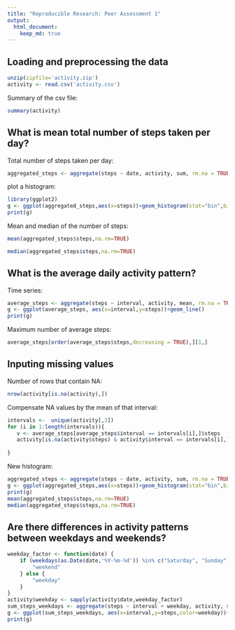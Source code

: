 ```yaml
---
title: "Reproducible Research: Peer Assessment 1"
output: 
  html_document:
    keep_md: true
---
```



## Loading and preprocessing the data

```r
unzip(zipfile='activity.zip')
activity <- read.csv('activity.csv')
```

Summary of the csv file:

```r
summary(activity)
```

## What is mean total number of steps taken per day?

Total number of steps taken per day:
```r
aggregated_steps <- aggregate(steps ~ date, activity, sum, rm.na = TRUE)
```

plot a histogram:
```r
library(ggplot2)
g <- ggplot(aggregated_steps,aes(x=steps))+geom_histogram(stat="bin",bins=20)
print(g)
```

Mean and median of the number of steps:
```r
mean(aggregated_steps$steps,na.rm=TRUE)

median(aggregated_steps$steps,na.rm=TRUE)
```


## What is the average daily activity pattern?

Time series:
```r
average_steps <- aggregate(steps ~ interval, activity, mean, rm.na = TRUE)
g <- ggplot(average_steps, aes(x=interval,y=steps))+geom_line()
print(g)
```

Maximum number of average steps:
```r
average_steps[order(average_steps$steps,decreasing = TRUE),][1,]

```


## Inputing missing values

Number of rows that contain NA:
```r
nrow(activity[is.na(activity),])
```
 
Compensate NA values by the mean of that interval:
```r
intervals <-  unique(activity[,3])
for (i in 1:length(intervals)){
   v <- average_steps[average_steps$interval == intervals[i],]$steps
   activity[is.na(activity$steps) & activity$interval == intervals[i],]$steps <- v
  
}
``` 

New histogram:
```r
aggregated_steps <- aggregate(steps ~ date, activity, sum, rm.na = TRUE)
g <- ggplot(aggregated_steps,aes(x=steps))+geom_histogram(stat="bin",bins=20)
print(g) 
mean(aggregated_steps$steps,na.rm=TRUE)
median(aggregated_steps$steps,na.rm=TRUE)
```


## Are there differences in activity patterns between weekdays and weekends?
```r
weekday_factor <- function(date) {
    if (weekdays(as.Date(date,'%Y-%m-%d')) %in% c("Saturday", "Sunday")) {
        "weekend"
    } else {
        "weekday"
    }
}
activity$weekday <- sapply(activity$date,weekday_factor)
sum_steps_weekdays <- aggregate(steps ~ interval + weekday, activity, sum, rm.na = TRUE)
g <- ggplot(sum_steps_weekdays, aes(x=interval,y=steps,color=weekday))+geom_line()+facet_wrap(~weekday)
print(g)
```
